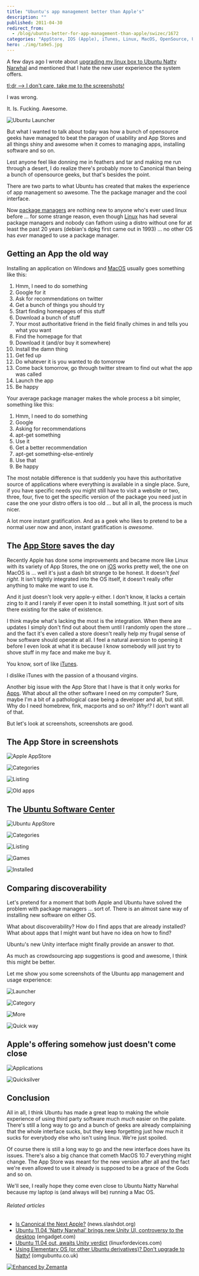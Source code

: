 ```yaml
---
title: "Ubuntu's app management better than Apple's"
description: ""
published: 2011-04-30
redirect_from:
  - /blog/ubuntu-better-for-app-management-than-apple/swizec/1672
categories: "AppStore, IOS (Apple), iTunes, Linux, MacOS, OpenSource, Ubuntu, Ubuntu Software Center, Uncategorized"
hero: ./img/ta9e5.jpg
---
```


A few days ago I wrote about [upgrading my linux box to Ubuntu Natty Narwhal](https://swizec.com/blog/even-with-narwhals-ubuntu-is-still-a-bitch-to-install/swizec/1638 "Even with Narwhals ubuntu is still a bitch to install") and mentioned that I hate the new user experience the system offers.

[tl;dr --> I don't care, take me to the screenshots!](#screenshots)

I was wrong.

It. Is. Fucking. Awesome.

![](./img/ta9e5.jpg "Ubuntu Launcher")

But what I wanted to talk about today was how a bunch of opensource geeks have managed to beat the paragon of usability and App Stores and all things shiny and awesome when it comes to managing apps, installing software and so on.

Lest anyone feel like donning me in feathers and tar and making me run through a desert, I do realize there's probably more to Canonical than being a bunch of opensource geeks, but that's besides the point.

There are two parts to what Ubuntu has created that makes the experience of app management so awesome. The the package manager and the cool interface.

Now [package managers](http://en.wikipedia.org/wiki/Package_management_system "Package management system") are nothing new to anyone who's ever used linux before ... for some strange reason, even though [Linux](http://www.kernel.org/ "Linux") has had several package managers and nobody can fathom using a distro without one for at least the past 20 years (debian's dpkg first came out in 1993) ... no other OS has _ever_ managed to use a package manager.

## Getting an App the old way

Installing an application on Windows and [MacOS](http://www.apple.com/macosx/ "Mac OS") usually goes something like this:

1.  Hmm, I need to do something
2.  Google for it
3.  Ask for recommendations on twitter
4.  Get a bunch of things you should try
5.  Start finding homepages of this stuff
6.  Download a bunch of stuff
7.  Your most authoritative friend in the field finally chimes in and tells you what you want
8.  Find the homepage for that
9.  Download it (and/or buy it somewhere)
10. Install the damn thing
11. Get fed up
12. Do whatever it is you wanted to do tomorrow
13. Come back tomorrow, go through twitter stream to find out what the app was called
14. Launch the app
15. Be happy

Your average package manager makes the whole process a bit simpler, something like this:

1.  Hmm, I need to do something
2.  Google
3.  Asking for recommendations
4.  apt-get something
5.  Use it
6.  Get a better recommendation
7.  apt-get something-else-entirely
8.  Use that
9.  Be happy

The most notable difference is that suddenly you have this authoritative source of applications where everything is available in a single place. Sure, if you have specific needs you might still have to visit a website or two, three, four, five to get the specific version of the package you need just in case the one your distro offers is too old ... but all in all, the process is much nicer.

A lot more instant gratification. And as a geek who likes to pretend to be a normal user now and anon, instant gratification is _awesome_.

## The [App Store](http://www.apple.com/iphone/apps-for-iphone "App Store") saves the day

Recently Apple has done some improvements and became more like Linux with its variety of App Stores, the one on [iOS](http://www.apple.com/ios "IOS (Apple)") works pretty well, the one on MacOS is ... well it's just a dash bit strange to be honest. It doesn't _feel right_. It isn't tightly integrated into the OS itself, it doesn't really offer anything to make me want to use it.

And it just doesn't look very apple-y either. I don't know, it lacks a certain zing to it and I rarely if ever open it to install something. It just sort of sits there existing for the sake of existence.

I think maybe what's lacking the most is the integration. When there are updates I simply don't find out about them until I randomly open the store ... and the fact it's even called a store doesn't really help my frugal sense of how software should operate at all. I feel a natural aversion to opening it before I even look at what it is because I know somebody will just try to shove stuff in my face and make me buy it.

You know, sort of like [iTunes](http://www.apple.com/itunes/ "ITunes").

I dislike iTunes with the passion of a thousand virgins.

Another big issue with the App Store that I have is that it only works for [Apps](http://friendfeed.com/weloveapps "Apps"). What about all the other software I need on my computer? Sure, maybe I'm a bit of a pathological case being a developer and all, but still. Why do I need homebrew, fink, macports and so on? _Why!?_ I don't want all of that.

But let's look at screenshots, screenshots are good.

## The App Store in screenshots

![](./img/56R8z.png "Apple AppStore")

![](./img/vk2cU.png "Categories")

![](./img/xSyhR.png "Listing")

![](./img/VLO4k.png "Old apps")

## The [Ubuntu Software Center](https://wiki.ubuntu.com/SoftwareCenter "Ubuntu Software Center")

![](./img/qe1Xr.png "Ubuntu AppStore")

![](./img/zB1gB.png "Categories")

![](./img/DrKUU.png "Listing")

![](./img/es2K2.png "Games")

![](./img/FGAAv.png "Installed")

## Comparing discoverability

Let's pretend for a moment that both Apple and Ubuntu have solved the problem with package managers ... sort of. There is an almost sane way of installing new software on either OS.

What about discoverability? How do I find apps that are already installed? What about apps that I might want but have no idea on how to find?

Ubuntu's new Unity interface might finally provide an answer to _that_.

As much as crowdsourcing app suggestions is good and awesome, I think this might be better.

Let me show you some screenshots of the Ubuntu app management and usage experience:

![](./img/ta9e5.jpg "Launcher")

![](./img/JwBDf.jpg "Category")

![](./img/e2xhM.jpg "More")

![](./img/aJW3Z.jpg "Quick way")

## Apple's offering somehow just doesn't come close

![](./img/6Yg5W.png "Applications")

![](./img/pIqhj.png "Quicksilver")

## Conclusion

All in all, I think Ubuntu has made a great leap to making the whole experience of using third party software much _much_ easier on the palate. There's still a long way to go and a bunch of geeks are already complaining that the whole interface sucks, but they keep forgetting just how much it sucks for everybody else who isn't using linux. We're just spoiled.

Of course there is still a long way to go and the new interface does have its issues. There's also a big chance that cometh MacOS 10.7 everything might change. The App Store was meant for the new version after all and the fact we're even allowed to use it already is supposed to be a grace of the Gods and so on.

We'll see, I really hope they come even close to Ubuntu Natty Narwhal because my laptop is (and always will be) running a Mac OS.

###### Related articles

- [Is Canonical the Next Apple?](http://news.slashdot.org/story/11/04/29/1357225/Is-Canonical-the-Next-Apple) (news.slashdot.org)
- [Ubuntu 11.04 'Natty Narwhal' brings new Unity UI, controversy to the desktop](http://www.engadget.com/2011/04/28/ubuntu-11-04-natty-narwhal-brings-new-unity-ui-controversy-to/?icid=zemanta) (engadget.com)
- [Ubuntu 11.04 out, awaits Unity verdict](http://www.linuxfordevices.com/c/a/News/Ubuntu-1104-final-released/?kc=rss) (linuxfordevices.com)
- [Using Elementary OS (or other Ubuntu derivatives)? Don't upgrade to Natty!](http://www.omgubuntu.co.uk/2011/04/using-elementary-os-or-other-ubuntu-derivatives-dont-upgrade-to-natty/) (omgubuntu.co.uk)

[![Enhanced by Zemanta](https://img.zemanta.com/zemified_e.png?x-id=15a39502-5bcf-409e-8876-8ad78d4f840d)](http://www.zemanta.com/ "Enhanced by Zemanta")

